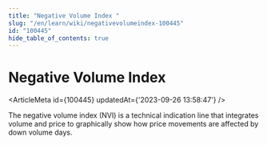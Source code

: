 ```yaml
---
title: "Negative Volume Index "
slug: "/en/learn/wiki/negativevolumeindex-100445"
id: "100445"
hide_table_of_contents: true
---
```



# Negative Volume Index 

<ArticleMeta id={100445} updatedAt={'2023-09-26 13:58:47'} />
<div className='border-solid border-b border-t-0 my-4 border-[var(--ifm-color-gray-300)]' />

The negative volume index (NVI) is a technical indication line that integrates volume and price to graphically show how price movements are affected by down volume days.
